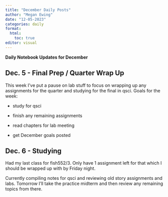 ```yaml
---
title: "December Daily Posts"
author: "Megan Ewing"
date: "12-05-2023"
categories: daily
format: 
  html:
    toc: true
editor: visual
---
```


**Daily Notebook Updates for December**

## Dec. 5 - Final Prep / Quarter Wrap Up

This week I've put a pause on lab stuff to focus on wrapping up any assignments for the quarter and studying for the final in qsci. Goals for the week:

-   study for qsci

-   finish any remaining assignments

-   read chapters for lab meeting

-   get December goals posted

## Dec. 6 - Studying 

Had my last class for fish552/3. Only have 1 assignment left for that which I should be wrapped up with by Friday night.

Currently compiling notes for qsci and reviewing old story assignments and labs. Tomorrow I'll take the practice midterm and then review any remaining topics from there.
